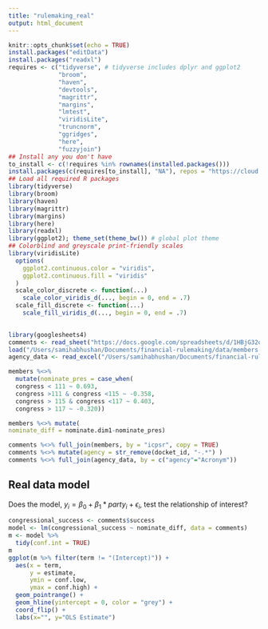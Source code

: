 ```yaml
---
title: "rulemaking_real"
output: html_document
---
```


```r
knitr::opts_chunk$set(echo = TRUE)
install.packages("editData")
install.packages("readxl")
requires <- c("tidyverse", # tidyverse includes dplyr and ggplot2
              "broom",
              "haven", 
              "devtools",
              "magrittr",
              "margins",
              "lmtest",
              "viridisLite",
              "truncnorm",
              "ggridges",
              "here",
              "fuzzyjoin")
## Install any you don't have
to_install <- c(!requires %in% rownames(installed.packages()))
install.packages(c(requires[to_install], "NA"), repos = "https://cloud.r-project.org/" )
## Load all required R packages
library(tidyverse)
library(broom)
library(haven)
library(magrittr)
library(margins)
library(here)
library(readxl)
library(ggplot2); theme_set(theme_bw()) # global plot theme
## Colorblind and greyscale print-friendly scales
library(viridisLite)
  options(
    ggplot2.continuous.color = "viridis",
    ggplot2.continuous.fill = "viridis"
  )
  scale_color_discrete <- function(...)
    scale_color_viridis_d(..., begin = 0, end = .7)
  scale_fill_discrete <- function(...)
    scale_fill_viridis_d(..., begin = 0, end = .7)
  
```

```r
library(googlesheets4)
comments <- read_sheet("https://docs.google.com/spreadsheets/d/1HBjG32qWVdf9YxfGPEJhNmSw65Z9XzPhHdDbLnc3mYc/edit?usp=sharing")
load("/Users/samihabhushan/Documents/financial-rulemaking/data/members.Rdata")
agency_data <- read_excel("/Users/samihabhushan/Documents/financial-rulemaking/data/federal_agencies_list.xlsx")
```


```r
members %<>% 
  mutate(nominate_pres = case_when(
  congress < 111 ~ 0.693,
  congress >111 & congress <115 ~ -0.358,
  congress > 115 & congress <117 ~ 0.403,
  congress > 117 ~ -0.320))

members %<>% mutate(
nominate_diff = nominate.dim1-nominate_pres)

comments %<>% full_join(members, by = "icpsr", copy = TRUE)
comments %<>% mutate(agency = str_remove(docket_id, "-.*") )
comments %<>% full_join(agency_data, by = c("agency"="Acronym"))
```
## Real data model

Does the model, $y_i = \beta_0 + \beta_1*party_i + \epsilon_i$, test the relationship of interest? 

```r
congressional_success <- comments$success
model <- lm(congressional_success ~ nominate_diff, data = comments) 
m <- model %>% 
  tidy(conf.int = TRUE) 
m
ggplot(m %>% filter(term != "(Intercept)")) + 
  aes(x = term,
      y = estimate, 
      ymin = conf.low, 
      ymax = conf.high) + 
  geom_pointrange() + 
  geom_hline(yintercept = 0, color = "grey") + 
  coord_flip() + 
  labs(x="", y="OLS Estimate")

```
